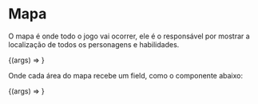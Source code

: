 
<Meta title='Components/Mapa' component={Map} />

# Mapa

O mapa é onde todo o jogo vai ocorrer, ele é o responsável por mostrar a localização de todos os personagens e habilidades.

<ArgsTable of={Map} />

<Canvas>
  <Story
    name='Map Component'
    args={{
      numberLines: 3,
      numberColumns: 3,
      widthSize: '400px',
      isStorybook: true,
      typeItens: [
        {
          posX: 1,
          posY: 1,
          sprite: 'naruto',
        },
      ],
    }}
  >
    {(args) => <Map {...args} />}
  </Story>
</Canvas>

Onde cada área do mapa recebe um field, como o componente abaixo:

<Canvas>
  <Story
    name='MapField Component'
    args={{
      numberLines: 1,
      numberColumns: 1,
      widthSize: '50px',
      sprite: '',
    }}
  >
    {(args) => <MapField {...args} />}
  </Story>
</Canvas>
